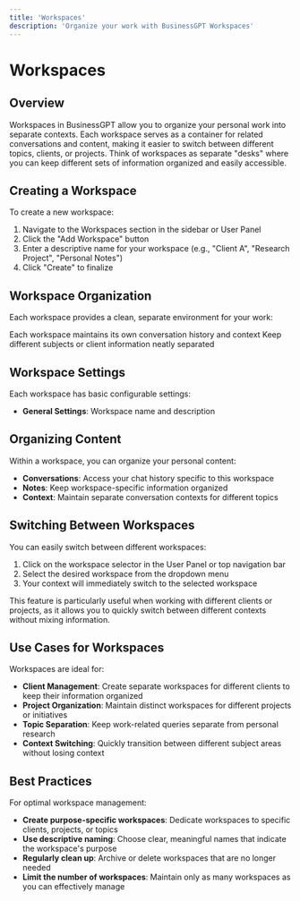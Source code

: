```yaml
---
title: 'Workspaces'
description: 'Organize your work with BusinessGPT Workspaces'
---
```


# Workspaces

## Overview

Workspaces in BusinessGPT allow you to organize your personal work into separate contexts. Each workspace serves as a container for related conversations and content, making it easier to switch between different topics, clients, or projects. Think of workspaces as separate "desks" where you can keep different sets of information organized and easily accessible.

## Creating a Workspace

To create a new workspace:

1. Navigate to the Workspaces section in the sidebar or User Panel
2. Click the "Add Workspace" button
3. Enter a descriptive name for your workspace (e.g., "Client A", "Research Project", "Personal Notes")
4. Click "Create" to finalize

## Workspace Organization

Each workspace provides a clean, separate environment for your work:

<CardGroup cols={2}>
  <Card title="Personal Context" icon="user">
    Each workspace maintains its own conversation history and context
  </Card>
  <Card title="Topic Separation" icon="folder">
    Keep different subjects or client information neatly separated
  </Card>
</CardGroup>

## Workspace Settings

Each workspace has basic configurable settings:

- **General Settings**: Workspace name and description

## Organizing Content

Within a workspace, you can organize your personal content:

- **Conversations**: Access your chat history specific to this workspace
- **Notes**: Keep workspace-specific information organized
- **Context**: Maintain separate conversation contexts for different topics

## Switching Between Workspaces

You can easily switch between different workspaces:

1. Click on the workspace selector in the User Panel or top navigation bar
2. Select the desired workspace from the dropdown menu
3. Your context will immediately switch to the selected workspace

This feature is particularly useful when working with different clients or projects, as it allows you to quickly switch between different contexts without mixing information.

## Use Cases for Workspaces

Workspaces are ideal for:

- **Client Management**: Create separate workspaces for different clients to keep their information organized
- **Project Organization**: Maintain distinct workspaces for different projects or initiatives
- **Topic Separation**: Keep work-related queries separate from personal research
- **Context Switching**: Quickly transition between different subject areas without losing context

## Best Practices

For optimal workspace management:

- **Create purpose-specific workspaces**: Dedicate workspaces to specific clients, projects, or topics
- **Use descriptive naming**: Choose clear, meaningful names that indicate the workspace's purpose
- **Regularly clean up**: Archive or delete workspaces that are no longer needed
- **Limit the number of workspaces**: Maintain only as many workspaces as you can effectively manage
